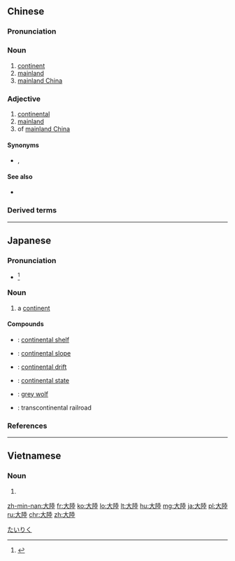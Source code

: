 {{also|大陆}}
==Chinese==
{{zh-forms|s=大陆}}

===Pronunciation===
{{zh-pron
|m=dàlù
|c=daai6 luk6
|h=pfs=thai-liu̍k
|mn=tāi-lio̍k
|mn-t=dai6 lêg8
|ca=y
|mn-ta=Nan-teochew-大陸.ogg
|cat=n,a
}}

===Noun===
{{zh-noun}}

# [[continent]]
# [[mainland]]
# [[mainland China]]

===Adjective===
{{zh-adj}}

# [[continental]]
# [[mainland]]
# of [[mainland China]]

====Synonyms====
* {{sense|mainland China}} {{zh-l|中國大陸}}, {{zh-l|中國內地}}

====See also====
* {{qualifier|Taiwanese Min Nan}} {{zh-l|阿山}}

===Derived terms===
{{zh-der|大陸島|大陸架|大陸棚|大陸漂移|大陸坡|大陸橋|大陸性|歐亞大陸|中國大陸}}

{{zh-cat|Elementary}}

----

==Japanese==
{{ja-kanjitab|たい|りく|yomi=o}}

===Pronunciation===
* {{ja-accent-common|h|た|いりく}}<ref>{{R:NHK Hatsuon}}</ref>

===Noun===
{{ja-noun|たいりく}}

# {{lb|ja|geology}} a [[continent]]

====Compounds====
* {{ja-r|大陸棚|たいりく だな}}: [[continental shelf]]
* {{ja-r|大陸斜面|たいりく しゃめん}}: [[continental slope]]
* {{ja-r|大陸移動説|たいりく いどうせつ}}: [[continental drift]]
* {{ja-r|大陸国家|たいりく こっか}}: [[continental state]]
* {{ja-r|大陸狼|たいりく おおかみ}}: [[grey wolf]]
* {{ja-r|大陸横断鉄道|たいりく おうだん てつどう}}: transcontinental railroad

===References===
<references/>

----

==Vietnamese==
{{vi-hantutab}}

===Noun===
{{vi-hantu|pos=noun}}

# {{han tu form of|đại lục|continent}}

[[Category:ja:Geology|たいりく]]

[[zh-min-nan:大陸]]
[[fr:大陸]]
[[ko:大陸]]
[[lo:大陸]]
[[lt:大陸]]
[[hu:大陸]]
[[mg:大陸]]
[[ja:大陸]]
[[pl:大陸]]
[[ru:大陸]]
[[chr:大陸]]
[[zh:大陸]]